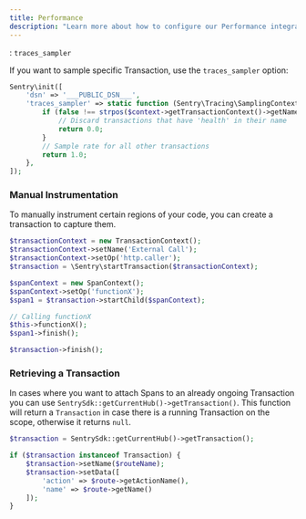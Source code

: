 ```yaml
---
title: Performance
description: "Learn more about how to configure our Performance integrations to get the best experience out of it."
---
```


: `traces_sampler`

If you want to sample specific Transaction, use the `traces_sampler` option:

```php
Sentry\init([
    'dsn' => '___PUBLIC_DSN___',
    'traces_sampler' => static function (Sentry\Tracing\SamplingContext $context): float {
        if (false !== strpos($context->getTransactionContext()->getName(), 'health')) {
            // Discard transactions that have 'health' in their name
            return 0.0;
        }
        // Sample rate for all other transactions
        return 1.0;
    },
]);
```

### Manual Instrumentation

To manually instrument certain regions of your code, you can create a transaction to capture them.

```php
$transactionContext = new TransactionContext();
$transactionContext->setName('External Call');
$transactionContext->setOp('http.caller');
$transaction = \Sentry\startTransaction($transactionContext);

$spanContext = new SpanContext();
$spanContext->setOp('functionX');
$span1 = $transaction->startChild($spanContext);

// Calling functionX
$this->functionX();
$span1->finish();

$transaction->finish();
```

### Retrieving a Transaction

In cases where you want to attach Spans to an already ongoing Transaction you can use `SentrySdk::getCurrentHub()->getTransaction()`. This function will return a `Transaction` in case there is a running Transaction on the scope, otherwise it returns `null`.

```php
$transaction = SentrySdk::getCurrentHub()->getTransaction();

if ($transaction instanceof Transaction) {
    $transaction->setName($routeName);
    $transaction->setData([
        'action' => $route->getActionName(),
        'name' => $route->getName()
    ]);
}
```
